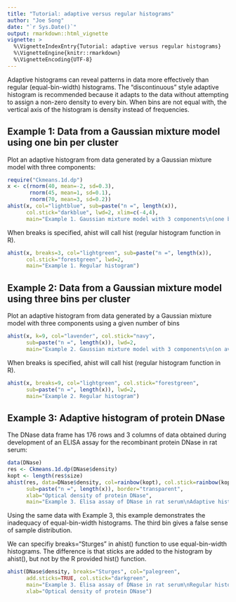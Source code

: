 ```yaml
---
title: "Tutorial: adaptive versus regular histograms"
author: "Joe Song"
date: "`r Sys.Date()`"
output: rmarkdown::html_vignette
vignette: >
  %\VignetteIndexEntry{Tutorial: adaptive versus regular histograms}
  %\VignetteEngine{knitr::rmarkdown}
  %\VignetteEncoding{UTF-8}
---
```


Adaptive histograms can reveal patterns in data more effectively than regular (equal-bin-width) histograms. The "discontinuous" style adaptive histogram is recommended because it adapts to the data without attempting to assign a non-zero density to every bin. When bins are not equal with, the vertical axis of the histogram is density instead of frequencies.

## Example 1: Data from a Gaussian mixture model using one bin per cluster

Plot an adaptive histogram from data generated by
   a Gaussian mixture model with three components:
```r
require("Ckmeans.1d.dp")
x <- c(rnorm(40, mean=-2, sd=0.3),
       rnorm(45, mean=1, sd=0.1),
       rnorm(70, mean=3, sd=0.2))
ahist(x, col="lightblue", sub=paste("n =", length(x)),
      col.stick="darkblue", lwd=2, xlim=c(-4,4),
      main="Example 1. Gaussian mixture model with 3 components\n(one bin per component)\nAdaptive histogram")
```

When breaks is specified, ahist will call hist (regular histogram function in R).
```r
ahist(x, breaks=3, col="lightgreen", sub=paste("n =", length(x)),
      col.stick="forestgreen", lwd=2,
      main="Example 1. Regular histogram")
```

## Example 2: Data from a Gaussian mixture model using three bins per cluster

Plot an adaptive histogram from data generated by
   a Gaussian mixture model with three components using a given
   number of bins
```r
ahist(x, k=9, col="lavender", col.stick="navy",
      sub=paste("n =", length(x)), lwd=2,
      main="Example 2. Gaussian mixture model with 3 components\n(on average 3 bins per component)\nAdaptive histogram")
```

When breaks is specified, ahist will call hist (regular histogram function in R).
```r
ahist(x, breaks=9, col="lightgreen", col.stick="forestgreen",
      sub=paste("n =", length(x)), lwd=2,
      main="Example 2. Regular histogram")
```

## Example 3: Adaptive histogram of protein DNase

The DNase data frame has 176 rows and 3 columns of
   data obtained during development of an ELISA assay for the
   recombinant protein DNase in rat serum:
```r
data(DNase)
res <- Ckmeans.1d.dp(DNase$density)
kopt <- length(res$size)
ahist(res, data=DNase$density, col=rainbow(kopt), col.stick=rainbow(kopt)[res$cluster],
      sub=paste("n =", length(x)), border="transparent",
      xlab="Optical density of protein DNase",
      main="Example 3. Elisa assay of DNase in rat serum\nAdaptive histogram")
```

Using the same data with Example 3, this example demonstrates the inadequacy of equal-bin-width histograms. The third bin gives a false sense of sample distribution.

We can specifiy breaks="Sturges" in ahist() function to use equal-bin-width histograms. The difference is that sticks are added to the histogram by ahist(), but not by the R provided hist() function.

```r
ahist(DNase$density, breaks="Sturges", col="palegreen",
      add.sticks=TRUE, col.stick="darkgreen",
      main="Example 3. Elisa assay of DNase in rat serum\nRegular histogram (equal bin width)",
      xlab="Optical density of protein DNase")
```
